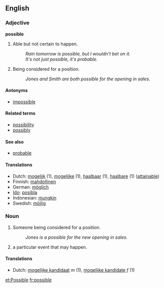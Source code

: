 ==English==

===Adjective===
'''possible'''

# Able but not certain to happen.
#: ''Rain tomorrow is possible, but I wouldn't bet on it.''
#: ''It's not just possible, it's probable.''
# Being considered for a position.
#: ''Jones and Smith are both possible for the opening in sales.''

====Antonyms====
*[[impossible]]

====Related terms====
*[[possibility]]
*[[possibly]]

====See also====
*[[probable]]

====Translations====
*Dutch: [[mogelijk]] (1), [[mogelijke]] (1), [[haalbaar]] (1), [[haalbare]] (1) ([[attainable]])
*Finnish: [[mahdollinen]]
*German: [[möglich]]
*[[Ido]]: [[posibla]]
*Indonesian: [[mungkin]]
*Swedish: [[möjlig]]

===Noun===

# Someone being considered for a position.
#: ''Jones is a possible for the new opening in sales.''
# a particular event that may happen.

====Translations====
*Dutch: [[mogelijke kandidaat]] ''m'' (1), [[mogelijke kandidate]] ''f'' (1)

[[et:Possible]]
[[fr:possible]]
